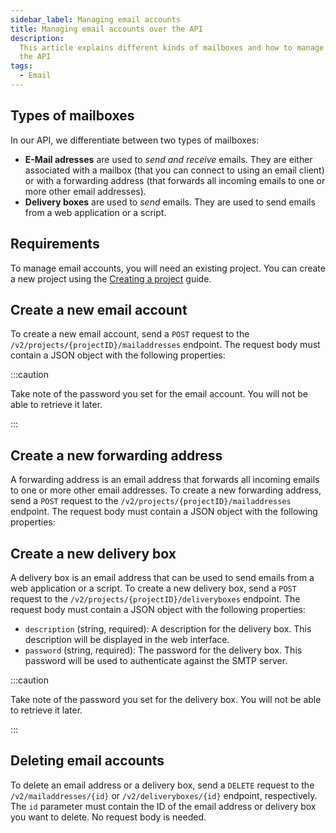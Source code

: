 ```yaml
---
sidebar_label: Managing email accounts
title: Managing email accounts over the API
description:
  This article explains different kinds of mailboxes and how to manage them via
  the API
tags:
  - Email
---
```



## Types of mailboxes

In our API, we differentiate between two types of mailboxes:

- **E-Mail adresses** are used to _send and receive_ emails. They are either
  associated with a mailbox (that you can connect to using an email client) or
  with a forwarding address (that forwards all incoming emails to one or more
  other email addresses).
- **Delivery boxes** are used to _send_ emails. They are used to send emails
  from a web application or a script.

## Requirements

To manage email accounts, you will need an existing project. You can create a
new project using the [Creating a project](./create-project) guide.

## Create a new email account

To create a new email account, send a `POST` request to the
`/v2/projects/{projectID}/mailaddresses` endpoint. The request body must contain
a JSON object with the following properties:

<ApiSchema
  example
  pointer="#/components/schemas/de.mittwald.v1.mail.CreateMailAddress"
/>

:::caution

Take note of the password you set for the email account. You will not be able to
retrieve it later.

:::

## Create a new forwarding address

A forwarding address is an email address that forwards all incoming emails to
one or more other email addresses. To create a new forwarding address, send a
`POST` request to the `/v2/projects/{projectID}/mailaddresses` endpoint. The
request body must contain a JSON object with the following properties:

<ApiSchema
  example
  pointer="#/components/schemas/de.mittwald.v1.mail.CreateForwardAddress"
/>

## Create a new delivery box

A delivery box is an email address that can be used to send emails from a web
application or a script. To create a new delivery box, send a `POST` request to
the `/v2/projects/{projectID}/deliveryboxes` endpoint. The request body must
contain a JSON object with the following properties:

- `description` (string, required): A description for the delivery box. This
  description will be displayed in the web interface.
- `password` (string, required): The password for the delivery box. This
  password will be used to authenticate against the SMTP server.

:::caution

Take note of the password you set for the delivery box. You will not be able to
retrieve it later.

:::

## Deleting email accounts

To delete an email address or a delivery box, send a `DELETE` request to the
`/v2/mailaddresses/{id}` or `/v2/deliveryboxes/{id}` endpoint, respectively. The
`id` parameter must contain the ID of the email address or delivery box you want
to delete. No request body is needed.
